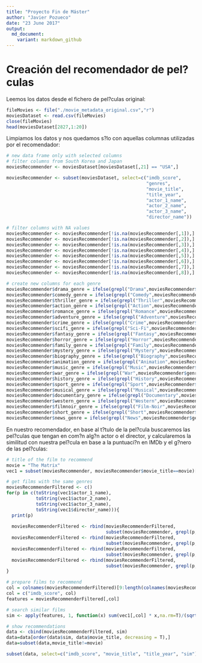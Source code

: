```yaml
---
title: "Proyecto Fin de Máster"
author: "Javier Pozueco"
date: "23 June 2017"
output:
  md_document:
    variant: markdown_github
---
```


# Creación del recomendador de pel?culas

Leemos los datos desde el fichero de pel?culas original:

```r
fileMovies <- file("./movie_metadata_original.csv","r") 
moviesDataset <- read.csv(fileMovies) 
close(fileMovies) 
head(moviesDataset[2827,1:20])
```

Limpiamos los datos y nos quedamos s?lo con aquellas columnas utilizadas por el recomendador:

```r
# new data frame only with selected columns
# filter columns from South Korea and Japan
moviesRecommender <- moviesDataset[moviesDataset[,21] == "USA",]

moviesRecommender <- subset(moviesDataset, select=c("imdb_score",
                                                    "genres",
                                                    "movie_title",
                                                    "title_year",
                                                    "actor_1_name",
                                                    "actor_2_name",
                                                    "actor_3_name",
                                                    "director_name"))

# filter columns with NA values
moviesRecommender <- moviesRecommender[!is.na(moviesRecommender[,1]),]
moviesRecommender <- moviesRecommender[!is.na(moviesRecommender[,2]),]
moviesRecommender <- moviesRecommender[!is.na(moviesRecommender[,3]),]
moviesRecommender <- moviesRecommender[!is.na(moviesRecommender[,4]),]
moviesRecommender <- moviesRecommender[!is.na(moviesRecommender[,5]),]
moviesRecommender <- moviesRecommender[!is.na(moviesRecommender[,6]),]
moviesRecommender <- moviesRecommender[!is.na(moviesRecommender[,7]),]
moviesRecommender <- moviesRecommender[!is.na(moviesRecommender[,8]),]

# create new columns for each genre
moviesRecommender$drama_genre = ifelse(grepl("Drama",moviesRecommender$genres), 1, 0)
moviesRecommender$comedy_genre = ifelse(grepl("Comedy",moviesRecommender$genres), 1, 0)
moviesRecommender$thriller_genre = ifelse(grepl("Thriller",moviesRecommender$genres), 1, 0)
moviesRecommender$action_genre = ifelse(grepl("Action",moviesRecommender$genres), 1, 0)
moviesRecommender$romance_genre = ifelse(grepl("Romance",moviesRecommender$genres), 1, 0)
moviesRecommender$adventure_genre = ifelse(grepl("Adventure",moviesRecommender$genres), 1, 0)
moviesRecommender$crime_genre = ifelse(grepl("Crime",moviesRecommender$genres), 1, 0)
moviesRecommender$scifi_genre = ifelse(grepl("Sci-Fi",moviesRecommender$genres), 1, 0)
moviesRecommender$fantasy_genre = ifelse(grepl("Fantasy",moviesRecommender$genres), 1, 0)
moviesRecommender$horror_genre = ifelse(grepl("Horror",moviesRecommender$genres), 1, 0)
moviesRecommender$family_genre = ifelse(grepl("Family",moviesRecommender$genres), 1, 0)
moviesRecommender$mystery_genre = ifelse(grepl("Mystery",moviesRecommender$genres), 1, 0)
moviesRecommender$biography_genre = ifelse(grepl("Biography",moviesRecommender$genres), 1, 0)
moviesRecommender$animation_genre = ifelse(grepl("Animation",moviesRecommender$genres), 1, 0)
moviesRecommender$music_genre = ifelse(grepl("Music",moviesRecommender$genres), 1, 0)
moviesRecommender$war_genre = ifelse(grepl("War",moviesRecommender$genres), 1, 0)
moviesRecommender$history_genre = ifelse(grepl("History",moviesRecommender$genres), 1, 0)
moviesRecommender$sport_genre = ifelse(grepl("Sport",moviesRecommender$genres), 1, 0)
moviesRecommender$musical_genre = ifelse(grepl("Musical",moviesRecommender$genres), 1, 0)
moviesRecommender$documentary_genre = ifelse(grepl("Documentary",moviesRecommender$genres), 1, 0)
moviesRecommender$western_genre = ifelse(grepl("Western",moviesRecommender$genres), 1, 0)
moviesRecommender$filmnoir_genre = ifelse(grepl("Film-Noir",moviesRecommender$genres), 1, 0)
moviesRecommender$short_genre = ifelse(grepl("Short",moviesRecommender$genres), 1, 0)
moviesRecommender$news_genre = ifelse(grepl("News",moviesRecommender$genres), 1, 0)


```

En nuestro recomendador, en base al t?tulo de la pel?cula buscaremos las pel?culas que tengan en com?n alg?n actor o el director, y calcularemos la similitud con nuestra pel?cula en base a la puntuaci?n en IMDb y el g?nero de las pel?culas: 

```r

# title of the film to recommend
movie = "The Matrix"
vec1 = subset(moviesRecommender, moviesRecommender$movie_title==movie)[1,]

# get films with the same genres
moviesRecommenderFiltered <- c()
for(p in c(toString(vec1$actor_1_name), 
           toString(vec1$actor_2_name), 
           toString(vec1$actor_3_name), 
           toString(vec1$director_name))){
  print(p)
  
  moviesRecommenderFiltered <- rbind(moviesRecommenderFiltered,
                                     subset(moviesRecommender, grepl(p, moviesRecommender$actor_1_name)))
  moviesRecommenderFiltered <- rbind(moviesRecommenderFiltered,
                                     subset(moviesRecommender, grepl(p, moviesRecommender$actor_2_name)))
  moviesRecommenderFiltered <- rbind(moviesRecommenderFiltered,
                                     subset(moviesRecommender, grepl(p, moviesRecommender$actor_3_name)))
  moviesRecommenderFiltered <- rbind(moviesRecommenderFiltered,
                                     subset(moviesRecommender, grepl(p, moviesRecommender$director_name)))
}

# prepare films to recommend
col = colnames(moviesRecommenderFiltered)[9:length(colnames(moviesRecommenderFiltered))]
col = c("imdb_score", col)
features = moviesRecommenderFiltered[,col]

# search similar films
sim <- apply(features, 1, function(x) sum(vec1[,col] * x,na.rm=T)/(sqrt(sum(vec1[,col]^2,na.rm=T))*sqrt(sum(x^2,na.rm=T))))

# show recommendations
data <- cbind(moviesRecommenderFiltered, sim)
data=data[order(data$sim, data$movie_title, decreasing = T),]
data=subset(data,movie_title!=movie)

subset(data, select=c("imdb_score", "movie_title", "title_year", "sim"))

```